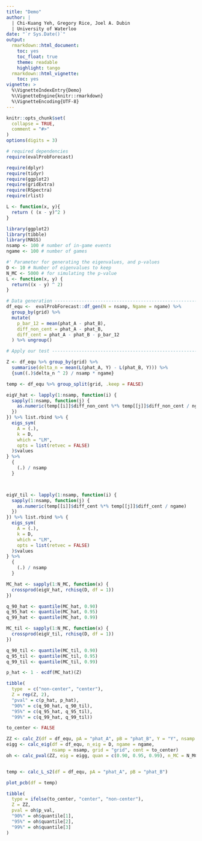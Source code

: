```yaml
---
title: "Demo"
author: | 
  | Chi-Kuang Yeh, Gregory Rice, Joel A. Dubin
  | University of Waterloo
date: "`r Sys.Date()`"
output:
  rmarkdown::html_document:
    toc: yes
    toc_float: true
    theme: readable
    highlight: tango
  rmarkdown::html_vignette:
    toc: yes
vignette: >
  %\VignetteIndexEntry{Demo}
  %\VignetteEngine{knitr::rmarkdown}
  %\VignetteEncoding{UTF-8}
---
```


```r
knitr::opts_chunk$set(
  collapse = TRUE,
  comment = "#>"
)
options(digits = 3)
```

```r
# required dependencies
require(evalProbForecast)

require(dplyr)
require(tidyr)
require(ggplot2)
require(gridExtra)
require(RSpectra)
require(rlist)
```

```r
L <- function(x, y){
  return ( (x - y)^2 ) 
}
```

```r
library(ggplot2)
library(tibble)
library(MASS)
nsamp <- 100 # number of in-game events
ngame <- 100 # number of games

#' Parameter for generating the eigenvalues, and p-values
D <- 10 # Number of eigenvalues to keep
N_MC <- 5000 # for simulating the p-value
L <- function(x, y) {
  return((x - y) ^ 2)
}

# Data generation ---------------------------------------------------------=
df_equ <-  evalProbForecast::df_gen(N = nsamp, Ngame = ngame) %>%
  group_by(grid) %>%
  mutate(
    p_bar_12 = mean(phat_A - phat_B),
    diff_non_cent = phat_A - phat_B,
    diff_cent = phat_A - phat_B - p_bar_12
  ) %>% ungroup()

# Apply our test ----------------------------------------------------------

Z <- df_equ %>% group_by(grid) %>%
  summarise(delta_n = mean(L(phat_A, Y) - L(phat_B, Y))) %>%
  {sum((.)$delta_n ^ 2) / nsamp * ngame}

temp <- df_equ %>% group_split(grid, .keep = FALSE)

eigV_hat <- lapply(1:nsamp, function(i) {
  sapply(1:nsamp, function(j) {
    as.numeric(temp[[i]]$diff_non_cent %*% temp[[j]]$diff_non_cent / ngame)
  })
}) %>% list.rbind %>% {
  eigs_sym(
    A = (.),
    k = D,
    which = "LM",
    opts = list(retvec = FALSE)
  )$values
} %>%
  {
    (.) / nsamp
  }



eigV_til <- lapply(1:nsamp, function(i) {
  sapply(1:nsamp, function(j) {
    as.numeric(temp[[i]]$diff_cent %*% temp[[j]]$diff_cent / ngame)
  })
}) %>% list.rbind %>% {
  eigs_sym(
    A = (.),
    k = D,
    which = "LM",
    opts = list(retvec = FALSE)
  )$values
} %>%
  {
    (.) / nsamp
  }

MC_hat <- sapply(1:N_MC, function(x) {
  crossprod(eigV_hat, rchisq(D, df = 1))
})

q_90_hat <- quantile(MC_hat, 0.90)
q_95_hat <- quantile(MC_hat, 0.95)
q_99_hat <- quantile(MC_hat, 0.99)

MC_til <- sapply(1:N_MC, function(x) {
  crossprod(eigV_til, rchisq(D, df = 1))
})

q_90_til <- quantile(MC_til, 0.90)
q_95_til <- quantile(MC_til, 0.95)
q_99_til <- quantile(MC_til, 0.99)

p_hat <- 1 - ecdf(MC_hat)(Z)

tibble(
  type  = c("non-center", "center"),
  Z = rep(Z, 2),
  "pval" = c(p_hat, p_hat),
  "90%" = c(q_90_hat, q_90_til),
  "95%" = c(q_95_hat, q_95_til),
  "99%" = c(q_99_hat, q_99_til))
```


```r
to_center <- FALSE

ZZ <- calc_Z(df = df_equ, pA = "phat_A", pB = "phat_B", Y = "Y", nsamp = nsamp, ngame = ngame)
eigg <- calc_eig(df = df_equ, n_eig = D, ngame = ngame, 
                 nsamp = nsamp, grid = "grid", cent = to_center)
oh <- calc_pval(ZZ, eig = eigg, quan = c(0.90, 0.95, 0.99), n_MC = N_MC)


temp <- calc_L_s2(df = df_equ, pA = "phat_A", pB = "phat_B")

plot_pcb(df = temp)

tibble(
  type = ifelse(to_center, "center", "non-center"),
  Z = ZZ,
  pval = oh$p_val,
  "90%" = oh$quantile[1],
  "95%" = oh$quantile[2],
  "99%" = oh$quantile[3]
)
```

